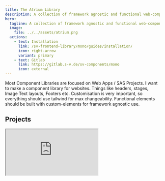 ```yaml
---
title: The Atrium Library
description: A collection of framework agnostic and functional web-components for building Websites.
hero:
  tagline: A collection of framework agnostic and functional web-components for building Websites.
  image:
    file: ../../assets/atrium.png
  actions:
    - text: Installation
      link: /sv-frontend-library/mono/guides/installation/
      icon: right-arrow
      variant: primary
    - text: Gitlab
      link: https://gitlab.s-v.de/sv-components/mono
      icon: external
---
```



<div>
    Most Component Libraries are focused on Web Apps / SAS Projects. I want to make a component library for websites. Things like headers, stages, Image Text layouts, Footers etc.
    Customisation is very important, so everything should use tailwind for max changeability.
    Functional elements should be built with custom-elements for framework agnostic use.
</div>

## Projects

<iframe src="https://tihav.pages.s-v.de/gitlab-dependency-analysis/dependents/?1455" />
<br />
<br />
{/*
## Next steps

<CardGrid stagger>
  <Card title="Update content" icon="pencil">
    Edit `src/content/docs/index.mdx` to see this page change.
  </Card>
  <Card title="Add new content" icon="add-document">
    Add Markdown or MDX files to `src/content/docs` to create new pages.
  </Card>
  <Card title="Configure your site" icon="setting">
    Edit your `sidebar` and other config in `astro.config.mjs`.
  </Card>
  <Card title="Read the docs" icon="open-book">
    Learn more in [the Starlight Docs](https://starlight.astro.build/).
  </Card>
</CardGrid> */}

